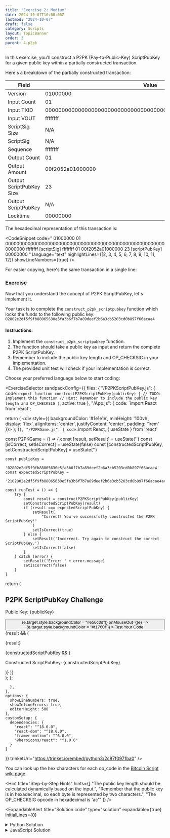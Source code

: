 ```yaml
---
title: "Exercise 2: Medium"
date: 2024-10-07T10:00:00Z
lastmod: "2024-10-07"
draft: false
category: Scripts
layout: TopicBanner
order: 3
parent: 4-p2pk
---
```


In this exercise, you'll construct a P2PK (Pay-to-Public-Key) ScriptPubKey
for a given public key within a partially constructed transaction.

Here's a breakdown of the partially constructed transaction:

<div className="overflow-x-auto">
    <table className="min-w-full">
        <thead>
            <tr>
                <th className="px-4 py-2">Field</th>
                <th className="px-4 py-2">Value</th>
            </tr>
        </thead>
        <tbody>
            <tr>
                <td className="border px-4 py-2">Version</td>
                <td className="border px-4 py-2 break-all">01000000</td>
            </tr>
            <tr>
                <td className="border px-4 py-2">Input Count</td>
                <td className="border px-4 py-2 break-all">01</td>
            </tr>
            <tr>
                <td className="border px-4 py-2">Input TXID</td>
                <td className="border px-4 py-2 break-all">
                    0000000000000000000000000000000000000000000000000000000000000000
                </td>
            </tr>
            <tr>
                <td className="border px-4 py-2">Input VOUT</td>
                <td className="border px-4 py-2 break-all">ffffffff</td>
            </tr>
            <tr>
                <td className="border px-4 py-2">ScriptSig Size</td>
                <td className="border px-4 py-2 break-all">N/A</td>
            </tr>
            <tr>
                <td className="border px-4 py-2">ScriptSig</td>
                <td className="border px-4 py-2 break-all">N/A</td>
            </tr>
            <tr>
                <td className="border px-4 py-2">Sequence</td>
                <td className="border px-4 py-2 break-all">ffffffff</td>
            </tr>
            <tr>
                <td className="border px-4 py-2">Output Count</td>
                <td className="border px-4 py-2 break-all">01</td>
            </tr>
            <tr>
                <td className="border px-4 py-2">Output Amount</td>
                <td className="border px-4 py-2 break-all">00f2052a01000000</td>
            </tr>
            <tr>
                <td className="border px-4 py-2">Output ScriptPubKey Size</td>
                <td className="border px-4 py-2 break-all">23</td>
            </tr>
            <tr>
                <td className="border px-4 py-2">Output ScriptPubKey</td>
                <td className="border px-4 py-2 break-all">N/A</td>
            </tr>
            <tr>
                <td className="border px-4 py-2">Locktime</td>
                <td className="border px-4 py-2 break-all">00000000</td>
            </tr>
        </tbody>
    </table>
</div>

The hexadecimal representation of this transaction is:

<CodeSnippet
    code="
  01000000
  01
  0000000000000000000000000000000000000000000000000000000000000000
  ffffffff
  [scriptSig]
  ffffffff
  01
  00f2052a01000000
  23
  [scriptPubKey]
  00000000
  "
    language="text"
    highlightLines={[2, 3, 4, 5, 6, 7, 8, 9, 10, 11, 12]}
    showLineNumbers={true}
/>

For easier copying, here's the same transaction in a single line:

<CodeSnippet
    code="01000000010000000000000000000000000000000000000000000000000000000000000000ffffffff-[scriptSig]-ffffffff0100f2052a0100000023-[scriptPubKey]-00000000"
    language="text"
    showLineNumbers={true}
/>

### Exercise

Now that you understand the concept of P2PK ScriptPubKey, let's implement it.

Your task is to complete the `construct_p2pk_scriptpubkey` function which locks the funds to the following public key: `02802e2df5f9fb88065630e5fa3b6f7b7a89deef2b6a3cb5203cd0b897f66acae4`

#### Instructions:

1. Implement the `construct_p2pk_scriptpubkey` function.
2. The function should take a public key as input and return the complete P2PK ScriptPubKey.
3. Remember to include the public key length and OP_CHECKSIG in your implementation.
4. The provided unit test will check if your implementation is correct.

Choose your preferred language below to start coding:

<ExerciseSelector
  sandpackConfig={{
    files: {
      "/P2PKScriptPubKey.js": {
        code: `export function constructP2PKScriptPubKey(publicKey) {
  // TODO: Implement this function
  // Hint: Remember to include the public key length and OP_CHECKSIG
}`,
        active: true
      },
      "/App.js": {
        code: `import React from 'react';

  return (
    <div style={{ backgroundColor: '#1e1e1e', minHeight: '100vh', display: 'flex', alignItems: 'center', justifyContent: 'center', padding: '1rem' }}>
      <P2PKGame />
    </div>
  );
}`
      },
      "/P2PKGame.js": {
        code: `import React, { useState } from 'react'

const P2PKGame = () => {
const [result, setResult] = useState('')
const [isCorrect, setIsCorrect] = useState(false)
const [constructedScriptPubKey, setConstructedScriptPubKey] = useState('')

    const publicKey =
    	'02802e2df5f9fb88065630e5fa3b6f7b7a89deef2b6a3cb5203cd0b897f66acae4'
    const expectedScriptPubKey =
    	'2102802e2df5f9fb88065630e5fa3b6f7b7a89deef2b6a3cb5203cd0b897f66acae4ac'

    const runTest = () => {
    	try {
    		const result = constructP2PKScriptPubKey(publicKey)
    		setConstructedScriptPubKey(result)
    		if (result === expectedScriptPubKey) {
    			setResult(
    				"Correct! You've successfully constructed the P2PK ScriptPubKey!"
    			)
    			setIsCorrect(true)
    		} else {
    			setResult('Incorrect. Try again to construct the correct ScriptPubKey.')
    			setIsCorrect(false)
    		}
    	} catch (error) {
    		setResult('Error: ' + error.message)
    		setIsCorrect(false)
    	}
    }

return (

<div
    style={{
        maxWidth: "28rem",
        width: "100%",
        backgroundColor: "#252526",
        padding: "1.5rem",
        borderRadius: "0.5rem",
        boxShadow: "0 4px 6px rgba(0, 0, 0, 0.1)"
    }}
>
    <h2
        style={{
            fontSize: "1.5rem",
            fontWeight: "bold",
            marginBottom: "1rem",
            color: "#d4d4d4",
            textAlign: "center"
        }}
    >
        P2PK ScriptPubKey Challenge
    </h2>
    <div style={{ marginBottom: "1rem" }}>
        <p
            style={{
                fontFamily: "monospace",
                fontSize: "0.875rem",
                wordBreak: "break-all",
                marginTop: "0.5rem",
                color: "#d4d4d4"
            }}
        >
            Public Key: {publicKey}
        </p>
    </div>
    <motion.div
        style={{
            display: "flex",
            justifyContent: "center",
            marginBottom: "1rem"
        }}
        animate={{ rotate: isCorrect ? [0, 10, -10, 0] : 0 }}
        transition={{ duration: 0.5 }}
    >
        <LockClosedIcon
            style={{
                width: "3rem",
                height: "3rem",
                color: isCorrect ? "#689f38" : "#f1760f"
            }}
        />
    </motion.div>
    <button
        onClick={runTest}
        style={{
            width: "100%",
            padding: "0.5rem 1rem",
            backgroundColor: "#f1760f",
            color: "#ffffff",
            border: "none",
            borderRadius: "0.25rem",
            cursor: "pointer",
            transition: "background-color 0.2s"
        }}
        onMouseOver={(e) => (e.target.style.backgroundColor = "#e56c0d")}
        onMouseOut={(e) => (e.target.style.backgroundColor = "#f1760f")}
    >
        Test Your Code
    </button>
    <AnimatePresence>
        {result && (
            <motion.div
                initial={{ opacity: 0, y: -10 }}
                animate={{ opacity: 1, y: 0 }}
                exit={{ opacity: 0, y: 10 }}
                style={{
                    marginTop: "1rem",
                    textAlign: "center"
                }}
            >
                <p style={{ color: isCorrect ? "#689f38" : "#d32f2f" }}>
                    {result}
                </p>
                {constructedScriptPubKey && (
                    <p
                        style={{
                            fontFamily: "monospace",
                            fontSize: "0.875rem",
                            wordBreak: "break-all",
                            marginTop: "0.5rem",
                            color: "#d4d4d4",
                            backgroundColor: "#3c3c3c",
                            padding: "0.5rem",
                            borderRadius: "0.25rem"
                        }}
                    >
                        Constructed ScriptPubKey: {constructedScriptPubKey}
                    </p>
                )}
            </motion.div>
        )}
    </AnimatePresence>
</div>
); };

      },
    },
    options: {
      showLineNumbers: true,
      showInlineErrors: true,
      editorHeight: 500
    },
    customSetup: {
      dependencies: {
        "react": "^18.0.0",
        "react-dom": "^18.0.0",
        "framer-motion": "^6.0.0",
        "@heroicons/react": "^1.0.6"
      }
    }
  }}
  trinketUrl="https://trinket.io/embed/python3/2c87f0971ba0"
/>

You can look up the hex characters for each op_code in the [Bitcoin Script wiki page](https://en.bitcoin.it/wiki/Script).

<Hint
    title="Step-by-Step Hints"
    hints={[
        "The public key length should be calculated dynamically based on the input.",
        "Remember that the public key is in hexadecimal, so each byte is represented by two characters.",
        "The OP_CHECKSIG opcode in hexadecimal is 'ac'"
    ]}
/>

<ExpandableAlert
  title="Solution code"
  type="solution"
  expandable={true}
  initialLines={0}
>
  <details>
    <summary>Python Solution</summary>
    ```python
    def construct_p2pk_scriptpubkey(public_key_hex):
        # Convert hex public key to bytes
        public_key_bytes = bytes.fromhex(public_key_hex)
        
        # Get the length of the public key
        pub_key_length = len(public_key_bytes)

        # Create the P2PK script
        script_pub_key = bytes([pub_key_length]) + public_key_bytes + bytes([0xac])  # 0xac is OP_CHECKSIG

        return script_pub_key.hex()
    ```

  </details>

  <details>
    <summary>JavaScript Solution</summary>
    ```javascript
    export function constructP2PKScriptPubKey(publicKey) {
        const keyLength = (publicKey.length / 2).toString(16).padStart(2, '0');
        const opCheckSig = 'ac';
        return keyLength + publicKey + opCheckSig;
    }
    ```
  </details>
</ExpandableAlert>
